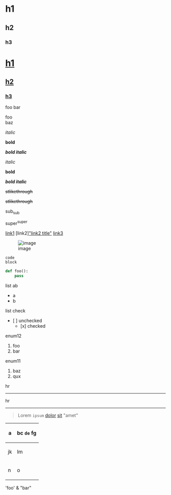 = h1 =

== h2 ==

=== h3 ===

= [[#h1-id|h1]] =

== [[#h2-id|h2]] ==

=== [[#h3-id|h3]] ===

foo
bar

foo<br />baz

<!-- baz -->

''italic''

'''bold'''

'''''bold italic'''''

''italic''

'''bold'''

'''''bold italic'''''

<s>stlikethrough</s>

<s>stlikethrough</s>

sub<sub>sub</sub>

super<sup>super</sup>

[http://example.com link1] [link2][http://example.com &quot;link2 title&quot;] [http://example.com link3]

[[File:http://192.0.2.1/image.jpg|image]]

<pre>code
block
</pre>
<source lang="py">def foo():
    pass
</source>
list ab

* a
* b

list check

* [ ] unchecked
** [x] checked

enum12

# foo
# bar

enum11

# baz
# qux

hr


-----

hr


-----

<blockquote>Lorem <code>ipsum</code> [http://example.com dolor] [http://example.com sit] &quot;amet&quot;
</blockquote>
{|
! a
! bc <code>de</code> fg
|-
| jk
| lm
|-
| n
| o
|}

'foo' &amp; &quot;bar&quot;

